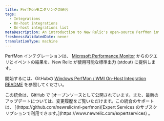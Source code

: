 ```yaml
---
title: PerfMonモニタリングの統合
tags:
  - Integrations
  - On-host integrations
  - On-host integrations list
metaDescription: An introduction to New Relic's open-source PerfMon integration.
freshnessValidatedDate: never
translationType: machine
---
```


PerfMon インテグレーションは、 [Microsoft Performance Monitor](https://docs.microsoft.com/en-us/previous-versions/windows/it-pro/windows-server-2008-R2-and-2008/cc749154(v%3dws.11)) からのクエリとイベントの結果を、New Relic が使用可能な標準出力 (stdout) に提供します。

開始するには、GitHubの [Windows PerfMon / WMI On-Host Integration README](https://github.com/newrelic/nri-perfmon) を参照してください。

<Callout variant="tip">
  この統合は、GitHub で [オープンソースとして公開されています。また、最新のアップデートについては、変更履歴をご覧いただけます。この統合のサポートは、 ](https://github.com/newrelic/nri-perfmon)[Expert Services のサブスクリプションで利用できます。](https://www.newrelic.com/expertservices) 。
</Callout>